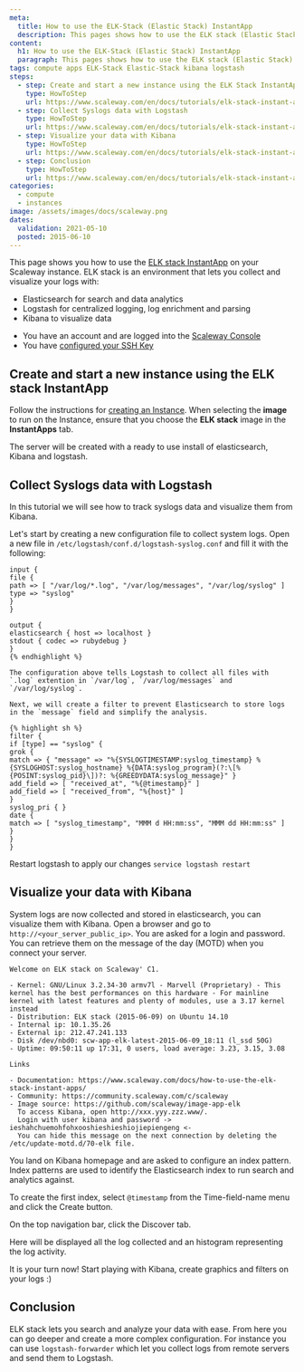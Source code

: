 ```yaml
---
meta:
  title: How to use the ELK-Stack (Elastic Stack) InstantApp
  description: This pages shows how to use the ELK stack (Elastic Stack) InstantApp
content:
  h1: How to use the ELK-Stack (Elastic Stack) InstantApp
  paragraph: This pages shows how to use the ELK stack (Elastic Stack) InstantApp
tags: compute apps ELK-Stack Elastic-Stack kibana logstash
steps:
  - step: Create and start a new instance using the ELK Stack InstantApp
    type: HowToStep
    url: https://www.scaleway.com/en/docs/tutorials/elk-stack-instant-app/#-Create-and-start-a-new-instance-using-the-ELK-stack-InstantApp
  - step: Collect Syslogs data with Logstash
    type: HowToStep
    url: https://www.scaleway.com/en/docs/tutorials/elk-stack-instant-app/#-Collect-Syslogs-data-with-Logstash
  - step: Visualize your data with Kibana
    type: HowToStep
    url: https://www.scaleway.com/en/docs/tutorials/elk-stack-instant-app/#-Visualize-your-data-with-Kibana
  - step: Conclusion
    type: HowToStep
    url: https://www.scaleway.com/en/docs/tutorials/elk-stack-instant-app/#-Conclusion
categories:
  - compute
  - instances
image: /assets/images/docs/scaleway.png
dates:
  validation: 2021-05-10
  posted: 2015-06-10
---
```


This page shows you how to use the [ELK stack InstantApp](https://www.scaleway.com/en/imagehub/) on your Scaleway instance.
ELK stack is an environment that lets you collect and visualize your logs with:

- Elasticsearch for search and data analytics
- Logstash for centralized logging, log enrichment and parsing
- Kibana to visualize data

<Message type="requirement">

- You have an account and are logged into the [Scaleway Console](https://console.scaleway.com)
- You have [configured your SSH Key](/console/my-project/how-to/create-ssh-key)

</Message>

## Create and start a new instance using the ELK stack InstantApp

Follow the instructions for [creating an Instance](/compute/instances/how-to/create-an-instance). When selecting the **image** to run on the Instance, ensure that you choose the **ELK stack** image in the **InstantApps** tab.

The server will be created with a ready to use install of elasticsearch, Kibana and logstash.

## Collect Syslogs data with Logstash

In this tutorial we will see how to track syslogs data and visualize them from Kibana.

Let's start by creating a new configuration file to collect system logs. Open a new file in `/etc/logstash/conf.d/logstash-syslog.conf` and fill it with the following:

```
input {
file {
path => [ "/var/log/*.log", "/var/log/messages", "/var/log/syslog" ]
type => "syslog"
}
}

output {
elasticsearch { host => localhost }
stdout { codec => rubydebug }
}
{% endhighlight %}

The configuration above tells Logstash to collect all files with `.log` extention in `/var/log`, `/var/log/messages` and `/var/log/syslog`.

Next, we will create a filter to prevent Elasticsearch to store logs in the `message` field and simplify the analysis.

{% highlight sh %}
filter {
if [type] == "syslog" {
grok {
match => { "message" => "%{SYSLOGTIMESTAMP:syslog_timestamp} %{SYSLOGHOST:syslog_hostname} %{DATA:syslog_program}(?:\[%{POSINT:syslog_pid}\])?: %{GREEDYDATA:syslog_message}" }
add_field => [ "received_at", "%{@timestamp}" ]
add_field => [ "received_from", "%{host}" ]
}
syslog_pri { }
date {
match => [ "syslog_timestamp", "MMM d HH:mm:ss", "MMM dd HH:mm:ss" ]
}
}
}
```

Restart logstash to apply our changes `service logstash restart`

## Visualize your data with Kibana

System logs are now collected and stored in elasticsearch, you can visualize them with Kibana. Open a browser and go to `http://<your_server_public_ip>`.
You are asked for a login and password. You can retrieve them on the message of the day (MOTD) when you connect your server.

```
Welcome on ELK stack on Scaleway' C1.

- Kernel: GNU/Linux 3.2.34-30 armv7l - Marvell (Proprietary) - This kernel has the best performances on this hardware - For mainline kernel with latest features and plenty of modules, use a 3.17 kernel instead
- Distribution: ELK stack (2015-06-09) on Ubuntu 14.10
- Internal ip: 10.1.35.26
- External ip: 212.47.241.133
- Disk /dev/nbd0: scw-app-elk-latest-2015-06-09_18:11 (l_ssd 50G)
- Uptime: 09:50:11 up 17:31, 0 users, load average: 3.23, 3.15, 3.08

Links

- Documentation: https://www.scaleway.com/docs/how-to-use-the-elk-stack-instant-apps/
- Community: https://community.scaleway.com/c/scaleway
- Image source: https://github.com/scaleway/image-app-elk
  To access Kibana, open http://xxx.yyy.zzz.www/.
  Login with user kibana and password -> ieshahchuemohfohxooshieshieshiojiepiengeng <-
  You can hide this message on the next connection by deleting the /etc/update-motd.d/70-elk file.
  ```

You land on Kibana homepage and are asked to configure an index pattern. Index patterns are used to identify the Elasticsearch index to run search and analytics against.

<Lightbox src="scaleway-kibana01.png" alt="" />

To create the first index, select `@timestamp` from the Time-field-name menu and click the Create button.

On the top navigation bar, click the Discover tab.

Here will be displayed all the log collected and an histogram representing the log activity.

<Lightbox src="scaleway-kibana02.png" alt="" />

It is your turn now! Start playing with Kibana, create graphics and filters on your logs :)

## Conclusion

ELK stack lets you search and analyze your data with ease. From here you can go deeper and create a more complex configuration.
For instance you can use `logstash-forwarder` which let you collect logs from remote servers and send them to Logstash.
